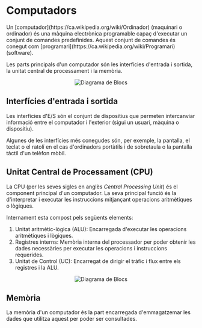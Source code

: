 
# Computadors
<Callout emoji="">
Un [computador](https://ca.wikipedia.org/wiki/Ordinador) (maquinari o ordinador) és una màquina electrònica programable capaç d'executar un conjunt de comandes predefinides.
Aquest conjunt de comandes és conegut com [programari](https://ca.wikipedia.org/wiki/Programari) (software).
</Callout>

Les parts principals d'un computador són les interfícies d'entrada i sortida, la unitat central de processament i la memòria.

<div align="center">

  <Bleed>![Diagrama de Blocs](../../public/Arquitectura.png)</Bleed>
</div>

## Interfícies d'entrada i sortida

Les interfícies d'E/S són el conjunt de dispositius que permeten intercanviar informació entre el computador i l'exterior (sigui un usuari, màquina o dispositiu).

Algunes de les interfícies més conegudes són, per exemple, la pantalla, el teclat o el ratolí en el cas d'ordinadors portàtils i de sobretaula o la pantalla tàctil d'un telèfon mòbil.

## Unitat Central de Processament (CPU)

La CPU (per les seves sigles en anglès *Central Processing Unit*) és el component principal d'un computador. La seva principal funció és la d'interpretar i executar les instruccions mitjançant operacions aritmètiques o lògiques.

Internament esta compost pels següents elements:
1. Unitat aritmètic-lògica (ALU): Encarregada d'executar les operacions aritmètiques i lògiques.
2. Registres interns: Memòria interna del processador per poder obtenir les dades necessàries per executar les operacions i instruccions requerides.
3. Unitat de Control (UC): Encarregat de dirigir el tràfic i flux entre els registres i la ALU.

<div align="center">

  <Bleed>![Diagrama de Blocs](../../public/CPU.png)</Bleed>
</div>

## Memòria

La memòria d'un computador és la part encarregada d'emmagatzemar les dades que utilitza aquest per poder ser consultades.